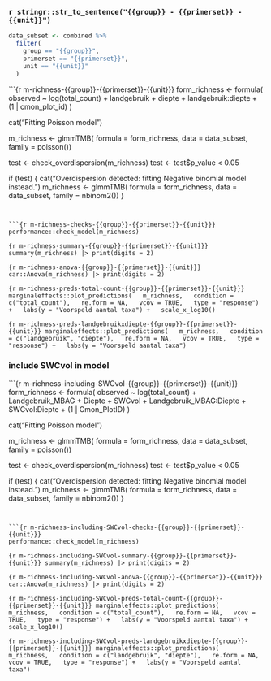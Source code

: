 ### `r stringr::str_to_sentence("{{group}} - {{primerset}} - {{unit}}")`

```r
data_subset <- combined %>%
  filter(
    group == "{{group}}",
    primerset == "{{primerset}}",
    unit == "{{unit}}"
  )
```


```{r m-richness-{{group}}-{{primerset}}-{{unit}}}
form_richness <- formula(
  observed ~
    log(total_count)
  + landgebruik
  + diepte
  + landgebruik:diepte
  + (1 | cmon_plot_id)
  )

cat("Fitting Poisson model")

m_richness <- glmmTMB(
  formula = form_richness,
  data = data_subset,
  family = poisson())

test <- check_overdispersion(m_richness)
test <- test$p_value < 0.05

if (test) {
  cat("Overdispersion detected: fitting Negative binomial model instead.")
  m_richness <- glmmTMB(
    formula = form_richness,
    data = data_subset,
    family = nbinom2())
}
```


```{r m-richness-checks-{{group}}-{{primerset}}-{{unit}}}
performance::check_model(m_richness)
```


```{r m-richness-summary-{{group}}-{{primerset}}-{{unit}}}
summary(m_richness) |> print(digits = 2)
```

```{r m-richness-anova-{{group}}-{{primerset}}-{{unit}}}
car::Anova(m_richness) |> print(digits = 2)
```

```{r m-richness-preds-total-count-{{group}}-{{primerset}}-{{unit}}}
marginaleffects::plot_predictions(
  m_richness,
  condition = c("total_count"),
  re.form = NA,
  vcov = TRUE,
  type = "response") +
  labs(y = "Voorspeld aantal taxa") +
  scale_x_log10()
```

```{r m-richness-preds-landgebruikxdiepte-{{group}}-{{primerset}}-{{unit}}}
marginaleffects::plot_predictions(
  m_richness,
  condition = c("landgebruik", "diepte"),
  re.form = NA,
  vcov = TRUE,
  type = "response") +
  labs(y = "Voorspeld aantal taxa")
```


### include SWCvol in model


```{r m-richness-including-SWCvol-{{group}}-{{primerset}}-{{unit}}}
form_richness <- formula(
  observed ~
    log(total_count)
  + Landgebruik_MBAG
  + Diepte
  + SWCvol
  + Landgebruik_MBAG:Diepte
  + SWCvol:Diepte
  + (1 | Cmon_PlotID)
  )

cat("Fitting Poisson model")

m_richness <- glmmTMB(
  formula = form_richness,
  data = data_subset,
  family = poisson())

test <- check_overdispersion(m_richness)
test <- test$p_value < 0.05

if (test) {
  cat("Overdispersion detected: fitting Negative binomial model instead.")
  m_richness <- glmmTMB(
    formula = form_richness,
    data = data_subset,
    family = nbinom2())
}
```


```{r m-richness-including-SWCvol-checks-{{group}}-{{primerset}}-{{unit}}}
performance::check_model(m_richness)
```


```{r m-richness-including-SWCvol-summary-{{group}}-{{primerset}}-{{unit}}}
summary(m_richness) |> print(digits = 2)
```

```{r m-richness-including-SWCvol-anova-{{group}}-{{primerset}}-{{unit}}}
car::Anova(m_richness) |> print(digits = 2)
```

```{r m-richness-including-SWCvol-preds-total-count-{{group}}-{{primerset}}-{{unit}}}
marginaleffects::plot_predictions(
  m_richness,
  condition = c("total_count"),
  re.form = NA,
  vcov = TRUE,
  type = "response") +
  labs(y = "Voorspeld aantal taxa") +
  scale_x_log10()
```

```{r m-richness-including-SWCvol-preds-landgebruikxdiepte-{{group}}-{{primerset}}-{{unit}}}
marginaleffects::plot_predictions(
  m_richness,
  condition = c("landgebruik", "diepte"),
  re.form = NA,
  vcov = TRUE,
  type = "response") +
  labs(y = "Voorspeld aantal taxa")
```




